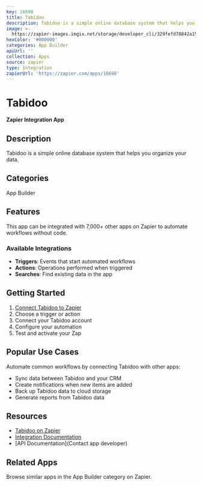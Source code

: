 ```yaml
---
key: 16698
title: Tabidoo
description: Tabidoo is a simple online database system that helps you organize your data.
image: >-
  https://zapier-images.imgix.net/storage/developer_cli/329fefd78842a1585aa7a368263ff765.png?auto=format%2Ccompress&ixlib=python-3.0.0&q=50
hexColor: '#000000'
categories: App Builder
apiUrl: ''
collection: Apps
source: zapier
type: Integration
zapierUrl: 'https://zapier.com/apps/16698'
---
```

# Tabidoo

**Zapier Integration App**

## Description

Tabidoo is a simple online database system that helps you organize your data.

## Categories

App Builder

## Features

This app can be integrated with 7,000+ other apps on Zapier to automate workflows without code.

### Available Integrations

- **Triggers**: Events that start automated workflows
- **Actions**: Operations performed when triggered
- **Searches**: Find existing data in the app

## Getting Started

1. [Connect Tabidoo to Zapier](https://zapier.com/apps/16698)
2. Choose a trigger or action
3. Connect your Tabidoo account
4. Configure your automation
5. Test and activate your Zap

## Popular Use Cases

Automate common workflows by connecting Tabidoo with other apps:

- Sync data between Tabidoo and your CRM
- Create notifications when new items are added
- Back up Tabidoo data to cloud storage
- Generate reports from Tabidoo data

## Resources

- [Tabidoo on Zapier](https://zapier.com/apps/16698)
- [Integration Documentation](https://zapier.com/apps/16698/integrations)
- [API Documentation](Contact app developer)

## Related Apps

Browse similar apps in the App Builder category on Zapier.

